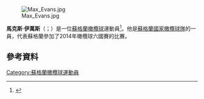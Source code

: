 {{expand|time=2015-11-25T03:29:15+00:00}}

[[File:Max_Evans.jpg|thumb]]

'''馬克斯·伊萬斯'''（{{lang-en|Max Evans }}；{{bd|1983年|9月12日}}）是一位[[蘇格蘭|蘇格蘭]][[橄欖球|橄欖球]]運動員<ref name="Telegraph">{{cite news |author=Scotland |url=http://www.telegraph.co.uk/sport/rugbyunion/international/scotland/4591458/Thom-and-Max-Evans-named-in-Scotlands-Six-Nations-team-to-face-France.html |title=Thom and Max Evans named in Scotland's Six Nations team to face France |publisher=Telegraph |date=11 February 2009 |accessdate=21 November 2011 |location=London |archive-date=2012-11-11 |archive-url=https://web.archive.org/web/20121111092812/http://www.telegraph.co.uk/sport/rugbyunion/international/scotland/4591458/Thom-and-Max-Evans-named-in-Scotlands-Six-Nations-team-to-face-France.html |dead-url=no }}</ref>。他是[[蘇格蘭國家橄欖球隊|蘇格蘭國家橄欖球隊]]的一員，代表蘇格蘭參加了2014年橄欖球六國賽的比賽。

==參考資料==
{{Reflist}}
[[Category:蘇格蘭橄欖球運動員|Category:蘇格蘭橄欖球運動員]]